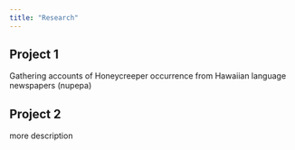```yaml
---
title: "Research"
---
```


## Project 1

Gathering accounts of Honeycreeper occurrence from Hawaiian language newspapers (nupepa)

## Project 2

more description